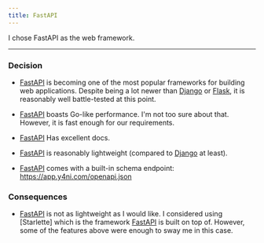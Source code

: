 ```yaml
---
title: FastAPI
---
```



<Card title="FastAPI" icon="information">
  I chose FastAPI as the web framework.
</Card>

---

### Decision

- [FastAPI] is becoming one of the most popular frameworks for
  building web applications. Despite being a lot newer than [Django] or
  [Flask], it is reasonably well battle-tested at this point.

- [FastAPI] boasts Go-like performance. I'm not too sure about that.
  However, it is fast enough for our requirements.

- [FastAPI] Has excellent docs.

- [FastAPI] is reasonably lightweight (compared to [Django] at least).

- [FastAPI] comes with a built-in schema endpoint: https://app.y4ni.com/openapi.json

### Consequences

- [FastAPI] is not as lightweight as I would like. I considered using
  [Starlette] which is the framework [FastAPI] is built on top of. However,
  some of the features above were enough to sway me in this case.


[Python]: https://www.python.org/
[FastAPI]: https://fastapi.tiangolo.com/
[Django]: https://www.djangoproject.com/
[Flask]: https://flask.palletsprojects.com/en/3.0.x/